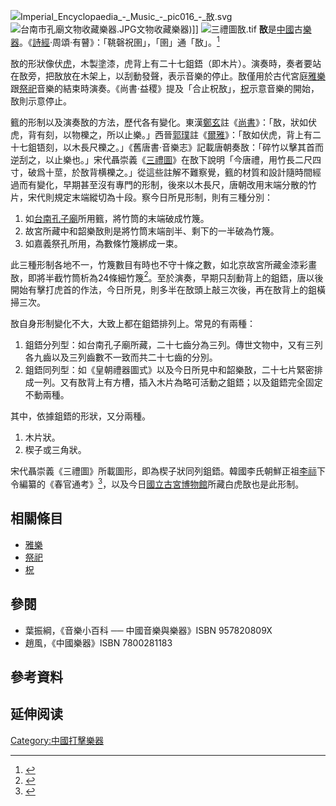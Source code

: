 {{More footnotes needed|time=2022-05-31T09:42:04+00:00}}
[[File:Imperial_Encyclopaedia_-_Music_-_pic016_-_敔.svg|thumb]]
[[File:台南市孔廟文物收藏樂器.JPG|thumb]]文物收藏樂器)]]
[[File:三禮圖敔.tif|thumb]]
'''敔'''{{標音|字= |繁= |简= |拼音=yǔ |注音=ㄩˇ |粤拼=jyu5 |括=yes}}是[[中國|中國]]古[[樂器|樂器]]。《[[詩經|詩經]]·周頌·有瞽》：「鞉磬祝圉」，「圉」通「敔」。<ref> {{Cite book | author = 何九盈、王寧、董琨 | title = 辭源（第三版） | location = 北京 | publisher = 商務印書館 | date = 2015 | pages = 790 | ISBN = 9787100114240 | language = 中文 }} </ref>

敔的形狀像伏[[虎|虎]]，木製塗漆，虎背上有二十七鉏鋙（即木片）。演奏時，奏者要站在敔旁，把敔放在木架上，以{{zy|籈|-{zh-tw:ㄓㄣ;zh-cn:zhēn}-}}刮動發聲，表示音樂的停止。敔僅用於古代宮庭[[雅樂|雅樂]]跟[[祭祀|祭祀]]音樂的結束時演奏。《尚書·益稷》提及「合止柷敔」，[[柷|柷]]示意音樂的開始，敔則示意停止。

籈的形制以及演奏敔的方法，歷代各有變化。東漢[[鄭玄|鄭玄]]註《[[尚書_(書)|尚書]]》：「敔，狀如伏虎，背有刻，以物櫟之，所以止樂。」西晉[[郭璞|郭璞]]註《[[爾雅|爾雅]]》：「敔如伏虎，背上有二十七鉏铻刻，以木長尺櫟之。」《舊唐書‧音樂志》記載唐朝奏敔：「碎竹以擊其首而逆刮之，以止樂也。」宋代聶崇義《[[三禮圖|三禮圖]]》在敔下說明「今唐禮，用竹長二尺四寸，破爲十莖，於敔背横櫟之。」從這些註解不難察覺，籈的材質和設計隨時間經過而有變化，早期甚至沒有專門的形制，後來以木長尺，唐朝改用末端分散的竹片，宋代則規定末端縱切為十段。察今日所見形制，則有三種分別：
# 如[[台南孔子廟|台南孔子廟]]所用籈，將竹筒的末端破成竹篾。
# 故宮所藏中和韶樂敔則是將竹筒末端剖半、剩下的一半破為竹篾。
# 如嘉義祭孔所用，為數條竹篾綁成一束。
此三種形制各地不一，竹篾數目有時也不守十條之數，如北京故宮所藏金漆彩畫敔，即將半截竹筒析為24條細竹篾<ref>{{Cite web |url =http://minghuaji.dpm.org.cn/wanshou/projectDetail4/63.html |title =清代萬壽盛典展-金漆彩畫敔 |language=zh |accessdate =2017-02-23 |quote =籈截竹筒而成，從中劈開並削去一半，剩下的一半析為 24 根細竹條。演奏時，以籈逆刮齟齬而發音。 |deadurl =yes |archiveurl =https://web.archive.org/web/20151126095925/http://minghuaji.dpm.org.cn/wanshou/projectDetail4/63.html |archivedate =2015年11月26日 |df = }}</ref>。至於演奏，早期只刮動背上的鉏鋙，唐以後開始有擊打虎首的作法，今日所見，則多半在敔頭上敲三次後，再在敔背上的鉏橫掃三次。

敔自身形制變化不大，大致上都在鉏鋙排列上。常見的有兩種：
# 鉏鋙分列型：如台南孔子廟所藏，二十七齒分為三列。傳世文物中，又有三列各九齒以及三列齒數不一致而共二十七齒的分別。
# 鉏鋙同列型：如《皇朝禮器圖式》以及今日所見中和韶樂敔，二十七片緊密排成一列。又有敔背上有方槽，插入木片為略可活動之鉏鋙；以及鉏鋙完全固定不動兩種。

其中，依據鉏鋙的形狀，又分兩種。
# 木片狀。
# 楔子或三角狀。
宋代聶崇義《三禮圖》所載圖形，即為楔子狀同列鉏鋙。韓國李氏朝鮮正祖[[朝鮮正祖|李祘]]下令編纂的《春官通考》<ref>{{Cite web |url =http://www.koreantk.com/ktkp2014/craft/craft-view.view?craftCd=ktc002202 |title =전통공예_ 상세-어 |language =ko |id =所引文獻為漢語文言文 |accessdate =2017-02-23 |archive-date =2017-02-23 |archive-url =https://web.archive.org/web/20170223214150/http://www.koreantk.com/ktkp2014/craft/craft-view.view?craftCd=ktc002202 |dead-url =no }}</ref>，以及今日[[國立古宮博物館|國立古宮博物館]]所藏白虎敔也是此形制。

==相關條目==
* [[雅樂|雅樂]]
* [[祭祀|祭祀]]
* [[柷|柷]]

==參閱==
* 葉振綱，《音樂小百科 ── 中國音樂與樂器》ISBN 957820809X
* 趙風，《中國樂器》ISBN 7800281183

==參考資料==
<references/>

== 延伸阅读 ==
{{Wikisource further reading}}

{{中国民族乐器}}

[[Category:中國打擊樂器|Category:中國打擊樂器]]